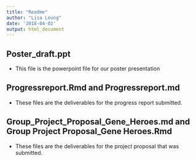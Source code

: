 ```yaml
---
title: "Readme"
author: "Lisa Leung"
date: '2018-04-02'
output: html_document
---
```


## Poster_draft.ppt

- This file is the powerpoint file for our poster presentation

## Progressreport.Rmd and Progressreport.md

- These files are the deliverables for the progress report submitted.

## Group_Project_Proposal_Gene_Heroes.md and Group Project Proposal_Gene Heroes.Rmd

- These files are the deliverables for the project proposal that was submitted.